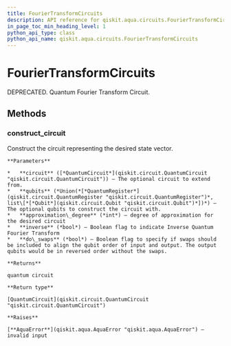 ```yaml
---
title: FourierTransformCircuits
description: API reference for qiskit.aqua.circuits.FourierTransformCircuits
in_page_toc_min_heading_level: 1
python_api_type: class
python_api_name: qiskit.aqua.circuits.FourierTransformCircuits
---
```


# FourierTransformCircuits

<Class id="qiskit.aqua.circuits.FourierTransformCircuits" github="https://github.com/qiskit-community/qiskit-aqua/tree/stable/0.7/qiskit/aqua/circuits/fourier_transform_circuits.py" signature="FourierTransformCircuits">
  DEPRECATED. Quantum Fourier Transform Circuit.

  ## Methods

  ### construct\_circuit

  <Function id="qiskit.aqua.circuits.FourierTransformCircuits.construct_circuit" signature="static FourierTransformCircuits.construct_circuit(circuit=None, qubits=None, inverse=False, approximation_degree=0, do_swaps=True)">
    Construct the circuit representing the desired state vector.

    **Parameters**

    *   **circuit** ([*QuantumCircuit*](qiskit.circuit.QuantumCircuit "qiskit.circuit.QuantumCircuit")) – The optional circuit to extend from.
    *   **qubits** (*Union(*[*QuantumRegister*](qiskit.circuit.QuantumRegister "qiskit.circuit.QuantumRegister")*, list\[*[*Qubit*](qiskit.circuit.Qubit "qiskit.circuit.Qubit")*])*) – The optional qubits to construct the circuit with.
    *   **approximation\_degree** (*int*) – degree of approximation for the desired circuit
    *   **inverse** (*bool*) – Boolean flag to indicate Inverse Quantum Fourier Transform
    *   **do\_swaps** (*bool*) – Boolean flag to specify if swaps should be included to align the qubit order of input and output. The output qubits would be in reversed order without the swaps.

    **Returns**

    quantum circuit

    **Return type**

    [QuantumCircuit](qiskit.circuit.QuantumCircuit "qiskit.circuit.QuantumCircuit")

    **Raises**

    [**AquaError**](qiskit.aqua.AquaError "qiskit.aqua.AquaError") – invalid input
  </Function>
</Class>

